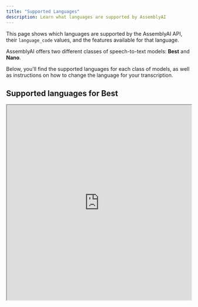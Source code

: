 ```yaml
---
title: "Supported Languages"
description: Learn what languages are supported by AssemblyAI
---
```


This page shows which languages are supported by the AssemblyAI API, their `language_code` values, and the features available for that language.

AssemblyAI offers two different classes of speech-to-text models: **Best** and **Nano**.

Below, you'll find the supported languages for each class of models, as well as instructions on how to change the language for your transcription.

## Supported languages for Best[​](#supported-languages-for-best "Direct link to Supported languages for Best")

<Frame>
<iframe src="https://airtable.com/embed/appAHNKtjqyFB83AF/shrhQFfUxq1PROjTf?backgroundColor=green" width="100%" height="533" />
</Frame>


| Language | Language Code | Status | Speaker Labels | Custom Vocabulary | Custom Spelling | Multichannel Transcription | Filler Words | Automatic Language Detection | Automatic Punctuation and Casing | Export SRT or VTT Caption Files | Exporting Paragraphs and Sentences | Profanity Filtering | Word Search | PII Text Redaction | PII Audio Redaction | Detect Important Phrases and Words | Content Moderation | Topic Detection | Sentiment Analysis | Summarization | Auto Chapters | Entity Detection | Real-Time Streaming Transcription |
| --- | --- | --- | --- | --- | --- | --- | --- | --- | --- | --- | --- | --- | --- | --- | --- | --- | --- | --- | --- | --- | --- | --- | --- |
| Global English | `en` | Live | ✅ | ✅ | ✅ | ✅ | ✅ | ✅ | ✅ | ✅ | ✅ | ✅ | ✅ | ✅ | ✅ | ✅ | ✅ | ✅ | ✅ | ✅ | ✅ | ✅ | ✅ |
| Australian English | `en_au` | Live | ✅ | ✅ | ✅ | ✅ | ✅ |  | ✅ | ✅ | ✅ | ✅ | ✅ | ✅ | ✅ | ✅ | ✅ | ✅ | ✅ | ✅ | ✅ | ✅ |  |
| British English | `en_uk` | Live | ✅ | ✅ | ✅ | ✅ | ✅ |  | ✅ | ✅ | ✅ | ✅ | ✅ | ✅ | ✅ | ✅ | ✅ | ✅ | ✅ | ✅ | ✅ | ✅ |  |
| US English | `en_us` | Live | ✅ | ✅ | ✅ | ✅ | ✅ |  | ✅ | ✅ | ✅ | ✅ | ✅ | ✅ | ✅ | ✅ | ✅ | ✅ | ✅ | ✅ | ✅ | ✅ |  |
| Spanish | `es` | Live | ✅ |  | ✅ | ✅ |  | ✅ | ✅ | ✅ | ✅ | ✅ | ✅ | ✅ | ✅ |  | ✅ | ✅ |  |  |  | ✅ |  |
| French | `fr` | Live | ✅ |  | ✅ | ✅ |  | ✅ | ✅ | ✅ | ✅ | ✅ | ✅ | ✅ |  |  | ✅ | ✅ |  |  |  | ✅ |  |
| German | `de` | Live | ✅ |  | ✅ | ✅ |  | ✅ | ✅ | ✅ | ✅ | ✅ | ✅ | ✅ |  |  | ✅ | ✅ |  |  |  | ✅ |  |
| Italian | `it` | Live | ✅ |  | ✅ | ✅ |  | ✅ | ✅ | ✅ | ✅ | ✅ | ✅ | ✅ |  |  | ✅ | ✅ |  |  |  | ✅ |  |
| Portuguese | `pt` | Live | ✅ |  | ✅ | ✅ |  | ✅ | ✅ | ✅ | ✅ | ✅ | ✅ | ✅ |  |  | ✅ | ✅ |  |  |  | ✅ |  |
| Dutch | `nl` | Live | ✅ |  | ✅ | ✅ |  | ✅ | ✅ | ✅ | ✅ |  | ✅ | ✅ |  |  |  |  |  |  |  | ✅ |  |
| Hindi | `hi` | Live | ✅ |  | ✅ | ✅ |  | ✅ | ✅ | ✅ | ✅ | ✅ | ✅ | ✅ |  |  |  |  |  |  |  | ✅ |  |
| Japanese | `ja` | Live | ✅ |  | ✅ | ✅ |  | ✅ | ✅ |  |  | ✅ | ✅ | ✅ |  |  |  |  |  |  |  | ✅ |  |
| Chinese | `zh` | Live | ✅ |  | ✅ | ✅ |  | ✅ | ✅ |  |  |  | ✅ | ✅ |  |  |  |  |  |  |  | ✅ |  |
| Finnish | `fi` | Live | ✅ |  | ✅ | ✅ |  | ✅ | ✅ | ✅ | ✅ |  | ✅ | ✅ |  |  |  |  |  |  |  | ✅ |  |
| Korean | `ko` | Live | ✅ |  | ✅ | ✅ |  | ✅ | ✅ |  |  |  | ✅ | ✅ |  |  |  |  |  |  |  | ✅ |  |
| Polish | `pl` | Live | ✅ |  | ✅ | ✅ |  | ✅ | ✅ | ✅ | ✅ |  | ✅ | ✅ |  |  |  |  |  |  |  | ✅ |  |
| Russian | `ru` | Live | ✅ |  | ✅ | ✅ |  | ✅ | ✅ | ✅ | ✅ |  | ✅ | ✅ |  |  |  |  |  |  |  | ✅ |  |
| Turkish | `tr` | Live | ✅ |  | ✅ | ✅ |  | ✅ | ✅ |  |  |  | ✅ | ✅ |  |  |  |  |  |  |  | ✅ |  |
| Ukrainian | `uk` | Live |  |  | ✅ | ✅ |  | ✅ | ✅ | ✅ | ✅ |  | ✅ | ✅ |  |  |  |  |  |  |  | ✅ |  |
| Vietnamese | `vi` | Live | ✅ |  | ✅ | ✅ |  | ✅ | ✅ | ✅ | ✅ |  | ✅ | ✅ |  |  |  |  |  |  |  | ✅ |  |

## Supported languages for Nano[​](#supported-languages-for-nano "Direct link to Supported languages for Nano")

<Frame>
<iframe src="https://airtable.com/embed/app8kGSfXolt8eNhM/shrBEK1JyFGDIa55c?backgroundColor=green" width="100%" height="533" />
</Frame>

| Language | Language Code | Status | Speaker Labels | Custom Vocabulary | Custom Spelling | Multichannel Transcription | Filler Words | Automatic Language Detection | Automatic Punctuation and Casing | Export SRT or VTT Caption Files | Exporting Paragraphs and Sentences | Profanity Filtering | Word Search | PII Text Redaction | PII Audio Redaction | Detect Important Phrases and Words | Content Moderation | Topic Detection | Sentiment Analysis | Summarization | Auto Chapters | Entity Detection |
| --- | --- | --- | --- | --- | --- | --- | --- | --- | --- | --- | --- | --- | --- | --- | --- | --- | --- | --- | --- | --- | --- | --- |
| Global English | `en` | Live | ✅ |  | ✅ | ✅ | ✅ | ✅ | ✅ | ✅ | ✅ | ✅ | ✅ | ✅ | ✅ | ✅ | ✅ | ✅ | ✅ | ✅ | ✅ | ✅ |
| Australian English | `en_au` | Live | ✅ |  | ✅ | ✅ | ✅ |  | ✅ | ✅ | ✅ | ✅ | ✅ | ✅ | ✅ | ✅ | ✅ | ✅ | ✅ | ✅ | ✅ | ✅ |
| British English | `en_uk` | Live | ✅ |  | ✅ | ✅ | ✅ |  | ✅ | ✅ | ✅ | ✅ | ✅ | ✅ | ✅ | ✅ | ✅ | ✅ | ✅ | ✅ | ✅ | ✅ |
| American English | `en_us` | Live | ✅ |  | ✅ | ✅ | ✅ |  | ✅ | ✅ | ✅ | ✅ | ✅ | ✅ | ✅ | ✅ | ✅ | ✅ | ✅ | ✅ | ✅ | ✅ |
| Spanish | `es` | Live | ✅ |  | ✅ | ✅ |  | ✅ | ✅ | ✅ | ✅ | ✅ | ✅ | ✅ | ✅ |  | ✅ | ✅ |  |  |  | ✅ |
| French | `fr` | Live | ✅ |  | ✅ | ✅ |  | ✅ | ✅ | ✅ | ✅ | ✅ | ✅ | ✅ |  |  | ✅ | ✅ |  |  |  | ✅ |
| German | `de` | Live | ✅ |  | ✅ | ✅ |  | ✅ | ✅ | ✅ | ✅ | ✅ | ✅ | ✅ |  |  | ✅ | ✅ |  |  |  | ✅ |
| Italian | `it` | Live | ✅ |  | ✅ | ✅ |  | ✅ | ✅ | ✅ | ✅ | ✅ | ✅ | ✅ |  |  | ✅ | ✅ |  |  |  | ✅ |
| Portuguese | `pt` | Live | ✅ |  | ✅ | ✅ |  | ✅ | ✅ | ✅ | ✅ | ✅ | ✅ | ✅ |  |  | ✅ | ✅ |  |  |  | ✅ |
| Dutch | `nl` | Live | ✅ |  | ✅ | ✅ |  | ✅ | ✅ | ✅ | ✅ | ✅ | ✅ | ✅ |  |  |  |  |  |  |  | ✅ |
| Afrikaans | `af` | Live |  |  | ✅ | ✅ |  | ✅ | ✅ |  |  |  | ✅ | ✅ |  |  |  |  |  |  |  | ✅ |
| Albanian | `sq` | Live |  |  | ✅ | ✅ |  | ✅ | ✅ | ✅ | ✅ |  | ✅ |  |  |  |  |  |  |  |  |  |
| Amharic | `am` | Live |  |  | ✅ | ✅ |  | ✅ | ✅ | ✅ | ✅ |  | ✅ |  |  |  |  |  |  |  |  |  |
| Arabic | `ar` | Live |  |  | ✅ | ✅ |  | ✅ | ✅ |  |  |  | ✅ | ✅ |  |  |  |  |  |  |  | ✅ |
| Armenian | `hy` | Live |  |  | ✅ | ✅ |  | ✅ | ✅ |  |  |  | ✅ |  |  |  |  |  |  |  |  |  |
| Assamese | `as` | Live |  |  | ✅ | ✅ |  | ✅ | ✅ | ✅ | ✅ |  | ✅ |  |  |  |  |  |  |  |  |  |
| Azerbaijani | `az` | Live |  |  | ✅ | ✅ |  | ✅ | ✅ |  |  |  | ✅ |  |  |  |  |  |  |  |  |  |
| Bashkir | `ba` | Live |  |  | ✅ | ✅ |  | ✅ | ✅ | ✅ | ✅ |  | ✅ |  |  |  |  |  |  |  |  |  |
| Basque | `eu` | Live |  |  | ✅ | ✅ |  | ✅ | ✅ | ✅ | ✅ |  | ✅ |  |  |  |  |  |  |  |  |  |
| Belarusian | `be` | Live |  |  | ✅ | ✅ |  | ✅ | ✅ | ✅ | ✅ |  | ✅ | ✅ |  |  |  |  |  |  |  | ✅ |
| Bengali | `bn` | Live |  |  | ✅ | ✅ |  | ✅ | ✅ |  |  |  | ✅ |  |  |  |  |  |  |  |  |  |
| Bosnian | `bs` | Live |  |  | ✅ | ✅ |  | ✅ | ✅ | ✅ | ✅ |  | ✅ |  |  |  |  |  |  |  |  |  |
| Breton | `br` | Live |  |  | ✅ | ✅ |  | ✅ | ✅ | ✅ | ✅ |  | ✅ |  |  |  |  |  |  |  |  |  |
| Bulgarian | `bg` | Live |  |  | ✅ | ✅ |  | ✅ | ✅ | ✅ | ✅ |  | ✅ | ✅ |  |  |  |  |  |  |  | ✅ |
| Burmese | `my` | Live |  |  | ✅ | ✅ |  | ✅ | ✅ |  |  |  | ✅ | ✅ |  |  |  |  |  |  |  | ✅ |
| Catalan | `ca` | Live |  |  | ✅ | ✅ |  | ✅ | ✅ | ✅ | ✅ |  | ✅ | ✅ |  |  |  |  |  |  |  | ✅ |
| Chinese | `zh` | Live | ✅ |  | ✅ | ✅ |  | ✅ | ✅ |  |  |  | ✅ | ✅ |  |  |  |  |  |  |  | ✅ |
| Croatian | `hr` | Live |  |  | ✅ | ✅ |  | ✅ | ✅ | ✅ | ✅ |  | ✅ | ✅ |  |  |  |  |  |  |  | ✅ |
| Czech | `cs` | Live |  |  | ✅ | ✅ |  | ✅ | ✅ | ✅ | ✅ |  | ✅ | ✅ |  |  |  |  |  |  |  | ✅ |
| Danish | `da` | Live |  |  | ✅ | ✅ |  | ✅ | ✅ | ✅ | ✅ |  | ✅ | ✅ |  |  |  |  |  |  |  | ✅ |
| Estonian | `et` | Live |  |  | ✅ | ✅ |  | ✅ | ✅ | ✅ | ✅ |  | ✅ | ✅ |  |  |  |  |  |  |  | ✅ |
| Faroese | `fo` | Live |  |  | ✅ | ✅ |  | ✅ | ✅ | ✅ | ✅ |  | ✅ |  |  |  |  |  |  |  |  |  |
| Finnish | `fi` | Live | ✅ |  | ✅ | ✅ |  | ✅ | ✅ | ✅ | ✅ |  | ✅ | ✅ |  |  |  |  |  |  |  | ✅ |
| Galician | `gl` | Live |  |  | ✅ | ✅ |  | ✅ | ✅ | ✅ | ✅ |  | ✅ |  |  |  |  |  |  |  |  |  |
| Georgian | `ka` | Live |  |  | ✅ | ✅ |  | ✅ | ✅ |  |  |  | ✅ | ✅ |  |  |  |  |  |  |  | ✅ |
| Greek | `el` | Live |  |  | ✅ | ✅ |  | ✅ | ✅ | ✅ | ✅ |  | ✅ | ✅ |  |  |  |  |  |  |  | ✅ |
| Gujarati | `gu` | Live |  |  | ✅ | ✅ |  | ✅ | ✅ | ✅ | ✅ |  | ✅ |  |  |  |  |  |  |  |  |  |
| Haitian | `ht` | Live |  |  | ✅ | ✅ |  | ✅ | ✅ | ✅ | ✅ |  | ✅ |  |  |  |  |  |  |  |  |  |
| Hausa | `ha` | Live |  |  | ✅ | ✅ |  | ✅ | ✅ | ✅ | ✅ |  | ✅ |  |  |  |  |  |  |  |  |  |
| Hawaiian | `haw` | Live |  |  | ✅ | ✅ |  | ✅ | ✅ | ✅ | ✅ |  | ✅ |  |  |  |  |  |  |  |  |  |
| Hebrew | `he` | Live |  |  | ✅ | ✅ |  | ✅ | ✅ | ✅ | ✅ |  | ✅ | ✅ |  |  |  |  |  |  |  | ✅ |
| Hindi | `hi` | Live | ✅ |  | ✅ | ✅ |  | ✅ | ✅ | ✅ | ✅ | ✅ | ✅ | ✅ |  |  |  |  |  |  |  | ✅ |
| Hungarian | `hu` | Live |  |  | ✅ | ✅ |  | ✅ | ✅ | ✅ | ✅ |  | ✅ | ✅ |  |  |  |  |  |  |  | ✅ |
| Icelandic | `is` | Live |  |  | ✅ | ✅ |  | ✅ | ✅ | ✅ | ✅ |  | ✅ | ✅ |  |  |  |  |  |  |  | ✅ |
| Indonesian | `id` | Live |  |  | ✅ | ✅ |  | ✅ | ✅ | ✅ | ✅ |  | ✅ | ✅ |  |  |  |  |  |  |  | ✅ |
| Japanese | `ja` | Live | ✅ |  | ✅ | ✅ |  | ✅ | ✅ |  |  | ✅ | ✅ | ✅ |  |  |  |  |  |  |  | ✅ |
| Javanese | `jw` | Live |  |  | ✅ | ✅ |  | ✅ | ✅ | ✅ | ✅ |  | ✅ |  |  |  |  |  |  |  |  |  |
| Kannada | `kn` | Live |  |  | ✅ | ✅ |  | ✅ | ✅ |  |  |  | ✅ |  |  |  |  |  |  |  |  |  |
| Kazakh | `kk` | Live |  |  | ✅ | ✅ |  | ✅ | ✅ | ✅ | ✅ |  | ✅ |  |  |  |  |  |  |  |  |  |
| Khmer | `km` | Live |  |  | ✅ | ✅ |  | ✅ | ✅ |  |  |  | ✅ | ✅ |  |  |  |  |  |  |  | ✅ |
| Korean | `ko` | Live | ✅ |  | ✅ | ✅ |  | ✅ | ✅ |  |  |  | ✅ | ✅ |  |  |  |  |  |  |  | ✅ |
| Lao | `lo` | Live |  |  | ✅ | ✅ |  | ✅ | ✅ | ✅ | ✅ |  | ✅ |  |  |  |  |  |  |  |  |  |
| Latin | `la` | Live |  |  | ✅ | ✅ |  | ✅ | ✅ | ✅ | ✅ |  | ✅ |  |  |  |  |  |  |  |  |  |
| Latvian | `lv` | Live |  |  | ✅ | ✅ |  | ✅ | ✅ | ✅ | ✅ |  | ✅ | ✅ |  |  |  |  |  |  |  | ✅ |
| Lingala | `ln` | Live |  |  | ✅ | ✅ |  | ✅ | ✅ | ✅ | ✅ |  | ✅ |  |  |  |  |  |  |  |  |  |
| Lithuanian | `lt` | Live |  |  | ✅ | ✅ |  | ✅ | ✅ | ✅ | ✅ |  | ✅ | ✅ |  |  |  |  |  |  |  | ✅ |
| Luxembourgish | `lb` | Live |  |  | ✅ | ✅ |  | ✅ | ✅ | ✅ | ✅ |  | ✅ | ✅ |  |  |  |  |  |  |  | ✅ |
| Macedonian | `mk` | Live |  |  | ✅ | ✅ |  | ✅ | ✅ | ✅ | ✅ |  | ✅ |  |  |  |  |  |  |  |  |  |
| Malagasy | `mg` | Live |  |  | ✅ | ✅ |  | ✅ | ✅ | ✅ | ✅ |  | ✅ |  |  |  |  |  |  |  |  |  |
| Malay | `ms` | Live |  |  | ✅ | ✅ |  | ✅ | ✅ | ✅ | ✅ |  | ✅ | ✅ |  |  |  |  |  |  |  | ✅ |
| Malayalam | `ml` | Live |  |  | ✅ | ✅ |  | ✅ | ✅ |  |  |  | ✅ |  |  |  |  |  |  |  |  |  |
| Maltese | `mt` | Live |  |  | ✅ | ✅ |  | ✅ | ✅ | ✅ | ✅ |  | ✅ |  |  |  |  |  |  |  |  |  |
| Maori | `mi` | Live |  |  | ✅ | ✅ |  | ✅ | ✅ | ✅ | ✅ |  | ✅ |  |  |  |  |  |  |  |  |  |
| Marathi | `mr` | Live |  |  | ✅ | ✅ |  | ✅ | ✅ |  |  |  | ✅ |  |  |  |  |  |  |  |  |  |
| Mongolian | `mn` | Live |  |  | ✅ | ✅ |  | ✅ | ✅ |  |  |  | ✅ |  |  |  |  |  |  |  |  |  |
| Nepali | `ne` | Live |  |  | ✅ | ✅ |  | ✅ | ✅ |  |  |  | ✅ |  |  |  |  |  |  |  |  |  |
| Norwegian | `no` | Live |  |  | ✅ | ✅ |  | ✅ | ✅ | ✅ | ✅ |  | ✅ | ✅ |  |  |  |  |  |  |  | ✅ |
| Norwegian Nynorsk | `nn` | Live |  |  | ✅ | ✅ |  | ✅ | ✅ | ✅ | ✅ |  | ✅ |  |  |  |  |  |  |  |  |  |
| Occitan | `oc` | Live |  |  | ✅ | ✅ |  | ✅ | ✅ | ✅ | ✅ |  | ✅ |  |  |  |  |  |  |  |  |  |
| Panjabi | `pa` | Live |  |  | ✅ | ✅ |  | ✅ | ✅ |  |  |  | ✅ |  |  |  |  |  |  |  |  |  |
| Pashto | `ps` | Live |  |  | ✅ | ✅ |  | ✅ | ✅ | ✅ | ✅ |  | ✅ |  |  |  |  |  |  |  |  |  |
| Persian | `fa` | Live |  |  | ✅ | ✅ |  | ✅ | ✅ |  |  |  | ✅ | ✅ |  |  |  |  |  |  |  | ✅ |
| Polish | `pl` | Live | ✅ |  | ✅ | ✅ |  | ✅ | ✅ | ✅ | ✅ |  | ✅ | ✅ |  |  |  |  |  |  |  | ✅ |
| Romanian | `ro` | Live |  |  | ✅ | ✅ |  | ✅ | ✅ | ✅ | ✅ |  | ✅ | ✅ |  |  |  |  |  |  |  | ✅ |
| Russian | `ru` | Live | ✅ |  | ✅ | ✅ |  | ✅ | ✅ | ✅ | ✅ |  | ✅ | ✅ |  |  |  |  |  |  |  | ✅ |
| Sanskrit | `sa` | Live |  |  | ✅ | ✅ |  | ✅ | ✅ | ✅ | ✅ |  | ✅ |  |  |  |  |  |  |  |  |  |
| Serbian | `sr` | Live |  |  | ✅ | ✅ |  | ✅ | ✅ | ✅ | ✅ |  | ✅ |  |  |  |  |  |  |  |  |  |
| Shona | `sn` | Live |  |  | ✅ | ✅ |  | ✅ | ✅ | ✅ | ✅ |  | ✅ |  |  |  |  |  |  |  |  |  |
| Sindhi | `sd` | Live |  |  | ✅ | ✅ |  | ✅ | ✅ | ✅ | ✅ |  | ✅ |  |  |  |  |  |  |  |  |  |
| Sinhala | `si` | Live |  |  | ✅ | ✅ |  | ✅ | ✅ |  |  |  | ✅ |  |  |  |  |  |  |  |  |  |
| Slovak | `sk` | Live |  |  | ✅ | ✅ |  | ✅ | ✅ | ✅ | ✅ |  | ✅ | ✅ |  |  |  |  |  |  |  | ✅ |
| Slovenian | `sl` | Live |  |  | ✅ | ✅ |  | ✅ | ✅ | ✅ | ✅ |  | ✅ | ✅ |  |  |  |  |  |  |  | ✅ |
| Somali | `so` | Live |  |  | ✅ | ✅ |  | ✅ | ✅ | ✅ | ✅ |  | ✅ |  |  |  |  |  |  |  |  |  |
| Sundanese | `su` | Live |  |  | ✅ | ✅ |  | ✅ | ✅ | ✅ | ✅ |  | ✅ |  |  |  |  |  |  |  |  |  |
| Swahili | `sw` | Live |  |  | ✅ | ✅ |  | ✅ | ✅ | ✅ | ✅ |  | ✅ | ✅ |  |  |  |  |  |  |  | ✅ |
| Swedish | `sv` | Live |  |  | ✅ | ✅ |  | ✅ | ✅ | ✅ | ✅ |  | ✅ | ✅ |  |  |  |  |  |  |  | ✅ |
| Tagalog | `tl` | Live |  |  | ✅ | ✅ |  | ✅ | ✅ | ✅ | ✅ |  | ✅ | ✅ |  |  |  |  |  |  |  | ✅ |
| Tajik | `tg` | Live |  |  | ✅ | ✅ |  | ✅ | ✅ | ✅ | ✅ |  | ✅ |  |  |  |  |  |  |  |  |  |
| Tamil | `ta` | Live |  |  | ✅ | ✅ |  | ✅ | ✅ |  |  |  | ✅ | ✅ |  |  |  |  |  |  |  | ✅ |
| tatar | `tt` | Live |  |  | ✅ | ✅ |  | ✅ | ✅ | ✅ | ✅ |  | ✅ |  |  |  |  |  |  |  |  |  |
| Telugu | `te` | Live |  |  | ✅ | ✅ |  | ✅ | ✅ |  |  |  | ✅ |  |  |  |  |  |  |  |  |  |
| Thai | `th` | Live |  |  | ✅ | ✅ |  | ✅ | ✅ |  |  |  | ✅ |  |  |  |  |  |  |  |  |  |
| Tibetan | `bo` | Live |  |  | ✅ | ✅ |  | ✅ | ✅ | ✅ | ✅ |  | ✅ |  |  |  |  |  |  |  |  |  |
| Turkish | `tr` | Live | ✅ |  | ✅ | ✅ |  | ✅ | ✅ |  |  |  | ✅ | ✅ |  |  |  |  |  |  |  | ✅ |
| Turkmen | `tk` | Live |  |  | ✅ | ✅ |  | ✅ | ✅ | ✅ | ✅ |  | ✅ |  |  |  |  |  |  |  |  |  |
| Ukrainian | `uk` | Live |  |  | ✅ | ✅ |  | ✅ | ✅ | ✅ | ✅ |  | ✅ | ✅ |  |  |  |  |  |  |  | ✅ |
| Urdu | `ur` | Live |  |  | ✅ | ✅ |  | ✅ | ✅ |  |  |  | ✅ |  |  |  |  |  |  |  |  |  |
| Uzbek | `uz` | Live |  |  | ✅ | ✅ |  | ✅ | ✅ | ✅ | ✅ |  | ✅ |  |  |  |  |  |  |  |  |  |
| Vietnamese | `vi` | Live | ✅ |  | ✅ | ✅ |  | ✅ | ✅ | ✅ | ✅ |  | ✅ | ✅ |  |  |  |  |  |  |  | ✅ |
| Welsh | `cy` | Live |  |  | ✅ | ✅ |  | ✅ | ✅ | ✅ | ✅ |  | ✅ |  |  |  |  |  |  |  |  |  |
| Yiddish | `yi` | Live |  |  | ✅ | ✅ |  | ✅ | ✅ | ✅ | ✅ |  | ✅ |  |  |  |  |  |  |  |  |  |
| Yoruba | `yo` | Live |  |  | ✅ | ✅ |  | ✅ | ✅ | ✅ | ✅ |  | ✅ |  |  |  |  |  |  |  |  |  |

## Specify the language[​](#specify-the-language "Direct link to Specify the language")

You can use the optional `language_code` parameter to specify the language of the spoken audio in the files that you submit to the API. If you don't include a `language_code` parameter in your request, it defaults to `en_us`.

To learn more about using the `language_code` parameter, see [Set language manually](/docs/speech-to-text/speech-recognition#set-language-manually).

<Tip>
If you're unsure of the spoken language spoken in your audio file, you can use our [Automatic Language Detection](/docs/speech-to-text/speech-recognition#automatic-language-detection) feature to automatically identify the dominant language in your file
</Tip>

## Specify the speech model[​](#specify-the-speech-model "Direct link to Specify the speech model")

You can use the optional `speech_model` parameter to specify the class of models. To learn more, see [Select the speech model](/docs/speech-to-text/speech-recognition#select-the-speech-model-with-best-and-nano).